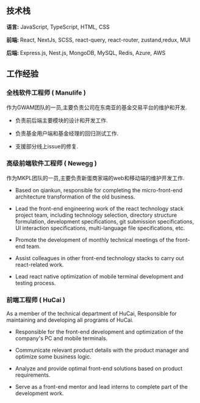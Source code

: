 
<Profile />

## 技术栈

<b>语言:</b> JavaScript, TypeScript, HTML, CSS

<b>前端: </b> React, NextJs, SCSS, react-query, react-router, zustand,redux,
MUI

<b>后端: </b> Express.js, Nest.js, MongoDB, MySQL, Redis, Azure, AWS

<Divider />

## 工作经验

### 全栈软件工程师 ( Manulife )


作为GWAM团队的一员,主要负责公司在东南亚的基金交易平台的维护和开发.

- 负责前后端主要模块的设计和开发工作.


- 负责基金用户端和基金经理的回归测试工作.


- 支援部分线上issue的修复.

<Divider />

### 高级前端软件工程师 ( Newegg )

作为MKPL团队的一员,主要负责新蛋商家端的web和移动端的维护开发工作.

- Based on qiankun, responsible for completing the micro-front-end architecture transformation of the old business.

- Lead the front-end engineering work of the react technology stack project team, including technology selection, directory structure formulation, development specifications, git submission specifications, UI interaction specifications, multi-language file specifications, etc.
- Promote the development of monthly technical meetings of the front-end team.
- Assist colleagues in other front-end technology stacks to carry out react-related work.
- Lead react native optimization of mobile terminal development and testing process.

<Divider />

### 前端工程师 ( HuCai )

As a member of the technical department of HuCai, Responsible for maintaining and developing all programs of HuCai.

- Responsible for the front-end development and optimization of the company's PC and mobile terminals.

- Communicate relevant product details with the product manager and optimize some business logic.

- Analyze and provide optimal front-end solutions based on product requirements.

- Serve as a front-end mentor and lead interns to complete part of the development work.

<Divider />
